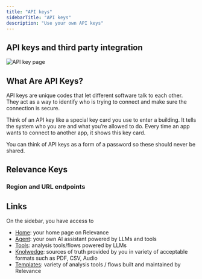```yaml
---
title: "API keys"
sidebarTitle: "API keys"
description: "Use your own API keys"
---
```


## API keys and third party integration

![API key page](/images/api-keys/integrations-page.png)

## What Are API Keys?

API keys are unique codes that let different software talk to each other. They act as a way to identify who is trying to connect and make sure the connection is secure. 

Think of an API key like a special key card you use to enter a building. It tells the system who you are and what you’re allowed to do. Every time an app wants to connect to another app, it shows this key card.

<Warning>You can think of API keys as a form of a password so these should never be shared.</Warning>

## Relevance Keys

<Snippet file="relevance-keys.mdx" />

### Region and URL endpoints

<Snippet file="region-and-url.mdx" />

## Links

On the sidebar, you have access to

- [Home](/get-started/key-concepts): your home page on Relevance
- [Agent](/get-started/key-concepts/agent): your own AI assistant powered by LLMs and tools
- [Tools](/get-started/key-concepts/tools): analysis tools/flows powered by LLMs
- [Knolwedge](/get-started/key-concepts/knowledge): sources of truth provided by you in variety of acceptable formats such as PDF, CSV, Audio
- [Templates](/templates): variety of analysis tools / flows built and maintained by Relevance